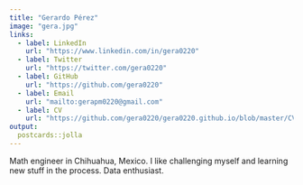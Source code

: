 ```yaml
---
title: "Gerardo Pérez"
image: "gera.jpg"
links:
  - label: LinkedIn
    url: "https://www.linkedin.com/in/gera0220"
  - label: Twitter
    url: "https://twitter.com/gera0220"
  - label: GitHub
    url: "https://github.com/gera0220"
  - label: Email
    url: "mailto:gerapm0220@gmail.com"
  - label: CV
    url: "https://github.com/gera0220/gera0220.github.io/blob/master/CV.pdf"
output:
  postcards::jolla
---
```


Math engineer in Chihuahua, Mexico. I like challenging myself and learning new stuff in the process. Data enthusiast.

